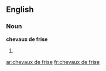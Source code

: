==English==

===Noun===
'''chevaux de frise'''

# {{plural of|cheval de frise}}

[[ar:chevaux de frise]]
[[fr:chevaux de frise]]
